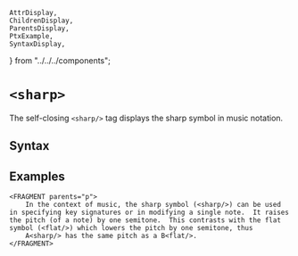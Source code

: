     AttrDisplay,
    ChildrenDisplay,
    ParentsDisplay,
    PtxExample,
    SyntaxDisplay,
} from "../../../components";

# `<sharp>`

The self-closing `<sharp/>` tag displays the sharp symbol in music notation. 

## Syntax

<SyntaxDisplay name="sharp" />

## Examples

```ptx-example
<FRAGMENT parents="p">
    In the context of music, the sharp symbol (<sharp/>) can be used in specifying key signatures or in modifying a single note.  It raises the pitch (of a note) by one semitone.  This contrasts with the flat symbol (<flat/>) which lowers the pitch by one semitone, thus
    A<sharp/> has the same pitch as a B<flat/>.
</FRAGMENT>
```
    